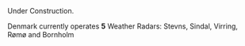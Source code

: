 
<Callout type="warning" emoji="⚠️">
  Under Construction.
</Callout>

Denmark currently operates **5** Weather Radars: Stevns, Sindal, Virring, Rømø and Bornholm   